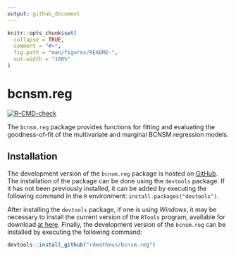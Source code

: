 ```yaml
---
output: github_document
---
```


<!-- README.md is generated from README.Rmd. Please edit that file -->

```r
knitr::opts_chunk$set(
  collapse = TRUE,
  comment = "#>",
  fig.path = "man/figures/README-",
  out.width = "100%"
)
```

# bcnsm.reg

<!-- badges: start -->
[![R-CMD-check](https://github.com/rdmatheus/bcnsm.reg/actions/workflows/R-CMD-check.yaml/badge.svg)](https://github.com/rdmatheus/bcnsm.reg/actions/workflows/R-CMD-check.yaml)
<!-- badges: end -->

The `bcnsm.reg` package provides functions for fitting and evaluating the goodness-of-fit of the multivariate and marginal BCNSM regression models. 

## Installation

The development version of the `bcnsm.reg` package is hosted on [GitHub](https://github.com/rdmatheus/bcnsm.reg). The installation of the package can be done using the `devtools` package. If it has not been previously installed, it can be added by executing the following command in the `R` environment: `install.packages("devtools")`.

After installing the `devtools` package, if one is using *Windows*, it may be necessary to install the current version of the `RTools` program, available for download [at here](https://cran.r-project.org/bin/windows/Rtools). Finally, the development version of the `bcnsm.reg` can be installed by executing the following command:
``` r
devtools::install_github("rdmatheus/bcnsm.reg")
```

